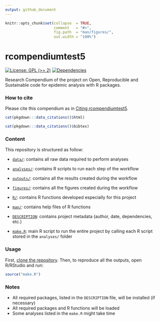 ```yaml
---
output: github_document
---
```


<!-- README.md is generated from README.Rmd. Please edit that file -->


```r
knitr::opts_chunk$set(collapse  = TRUE,
                      comment   = "#>",
                      fig.path  = "man/figures/",
                      out.width = "100%")
```



# rcompendiumtest5


<!-- badges: start -->
[![License: GPL (>= 2)](https://img.shields.io/badge/License-GPL%20%28%3E%3D%202%29-blue.svg)](https://choosealicense.com/licenses/gpl-2.0/)
[![Dependencies](https://img.shields.io/badge/dependencies-2/95-green?style=flat)](#)
<!-- badges: end -->


Research Compendium of the project on Open, Reproducible and Sustainable code for epidemic analysis with R packages.



### How to cite

Please cite this compendium as in [Citing rcompendiumtest5](https://avallecam.github.io/rcompendiumtest5/authors.html#citation).

```r
cat(pkgdown:::data_citations()$html)
```

```r
cat(pkgdown:::data_citations()$bibtex)
```


### Content

This repository is structured as follow:

- [`data/`](https://github.com/avallecam/rcompendiumtest5/tree/master/data):
contains all raw data required to perform analyses

- [`analyses/`](https://github.com/avallecam/rcompendiumtest5/tree/main/analyses/):
contains R scripts to run each step of the workflow

- [`outputs/`](https://github.com/avallecam/rcompendiumtest5/tree/main/outputs):
contains all the results created during the workflow

- [`figures/`](https://github.com/avallecam/rcompendiumtest5/tree/main/figures):
contains all the figures created during the workflow

- [`R/`](https://github.com/avallecam/rcompendiumtest5/tree/main/R):
contains R functions developed especially for this project

- [`man/`](https://github.com/avallecam/rcompendiumtest5/tree/main/man):
contains help files of R functions

- [`DESCRIPTION`](https://github.com/avallecam/rcompendiumtest5/tree/main/DESCRIPTION):
contains project metadata (author, date, dependencies, etc.)

- [`make.R`](https://github.com/avallecam/rcompendiumtest5/tree/main/make.R):
main R script to run the entire project by calling each R script stored in the `analyses/` folder



### Usage

First, [clone the repository](https://www.epirhandbook.com/en/version-control-and-collaboration-with-git-and-github.html?q=clone#clone-from-a-github-repository). Then, to reproduce all the outputs, open R/RStudio and run:

```r
source("make.R")
```



### Notes

- All required packages, listed in the `DESCRIPTION` file, will be installed (if necessary)
- All required packages and R functions will be loaded
- Some analyses listed in the `make.R` might take time
